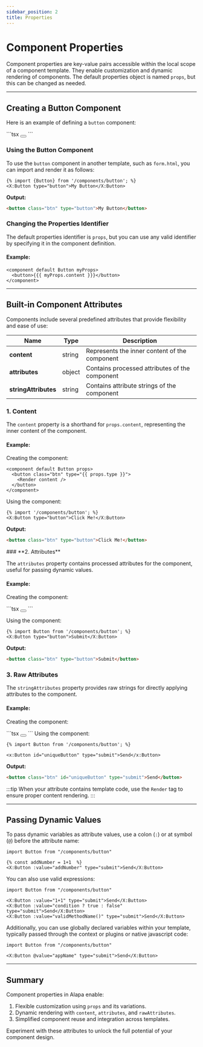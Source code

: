 ```yaml
---
sidebar_position: 2
title: Properties
---
```


# **Component Properties**

Component properties are key-value pairs accessible within the local scope of a component template. They enable customization and dynamic rendering of components. The default properties object is named `props`, but this can be changed as needed.

---

## **Creating a Button Component**

Here is an example of defining a `button` component:

<CodeScreen title="views/components/button.html">
  ```tsx
  <component Button props>
    <button class="btn" type="{{ props.type }}">
      <Render content />
    </button>
  </component>
  ```
</CodeScreen>

### **Using the Button Component**

To use the `button` component in another template, such as `form.html`, you can import and render it as follows:

<CodeScreen title="views/index.html">

```tsx
{% import {Button} from '/components/button'; %}
<X:Button type="button">My Button</X:Button>
```

</CodeScreen>

**Output:**

<BrowserWindow src>

```html
<button class="btn" type="button">My Button</button>
```

</BrowserWindow>

### **Changing the Properties Identifier**

The default properties identifier is `props`, but you can use any valid identifier by specifying it in the component definition.

#### Example:

<CodeScreen title="views/components/button.html">

```tsx
<component default Button myProps>
  <button>{{{ myProps.content }}}</button>
</component>
```

</CodeScreen>

---

## **Built-in Component Attributes**

Components include several predefined attributes that provide flexibility and ease of use:

| Name                 | Type   | Description                                    |
| -------------------- | ------ | ---------------------------------------------- |
| **content**          | string | Represents the inner content of the component  |
| **attributes**       | object | Contains processed attributes of the component |
| **stringAttributes** | string | Contains attribute strings of the component    |

### **1. Content**

The `content` property is a shorthand for `props.content`, representing the inner content of the component.

#### Example:

Creating the component:

<CodeScreen title="views/components/button.html">

```tsx
<component default Button props>
  <button class="btn" type="{{ props.type }}">
    <Render content />
  </button>
</component>
```

</CodeScreen>

Using the component:

<CodeScreen title="views/index.html">

```tsx
{% import '/components/button'; %}
<X:Button type="button">Click Me!</X:Button>
```

</CodeScreen>

**Output:**

<BrowserWindow src>

```html
<button class="btn" type="button">Click Me!</button>
```

</BrowserWindow>
### **2. Attributes**

The `attributes` property contains processed attributes for the component, useful for passing dynamic values.

#### Example:

Creating the component:

<CodeScreen title="views/components/button.html">
  ```tsx
  <component default Button props>
    <button class="btn" type="{{ attributes.type }}">
      <Render content />
    </button>
  </component>
  ```
</CodeScreen>

Using the component:

```tsx
{% import Button from '/components/button'; %}
<X:Button type="button">Submit</X:Button>
```

**Output:**

```html
<button class="btn" type="button">Submit</button>
```

### **3. Raw Attributes**

The `stringAttributes` property provides raw strings for directly applying attributes to the component.

#### Example:

Creating the component:

<CodeScreen title="views/components/button.html">
```tsx
<component default Button props>
  <button class="btn" {{{ props.stringAttributes }}}>
    <Render content />
  </button>
</component>
```
</CodeScreen>
Using the component:

<CodeScreen title="views/index.html">

```tsx
{% import Button from '/components/button'; %}

<x:Button id="uniqueButton" type="submit">Send</x:Button>
```

</CodeScreen>

**Output:**

<BrowserWindow>

```html
<button class="btn" id="uniqueButton" type="submit">Send</button>
```

</BrowserWindow>

:::tip
When your attribute contains template code, use the `Render` tag to ensure proper content rendering.
:::

---

## **Passing Dynamic Values**

To pass dynamic variables as attribute values, use a colon (`:`) or at symbol (`@`) before the attribute name:

<CodeScreen title="views/index.html">

```tsx
import Button from "/components/button"

{% const addNumber = 1+1  %}
<X:Button :value="addNumber" type="submit">Send</X:Button>

```

</CodeScreen>

You can also use valid expressions:

<CodeScreen title="views/index.html">

```tsx
import Button from "/components/button"

<X:Button :value="1+1" type="submit">Send</X:Button>
<X:Button :value="condition ? true : false" type="submit">Send</X:Button>
<X:Button :value="validMethodName()" type="submit">Send</X:Button>
```

</CodeScreen>

Additionally, you can use globally declared variables within your template, typically passed through the context or plugins or native javascript code:

<CodeScreen title="views/index.html">

```tsx
import Button from "/components/button"

<X:Button @value="appName" type="submit">Send</X:Button>
```

</CodeScreen>

---

## **Summary**

Component properties in Alapa enable:

1. Flexible customization using `props` and its variations.
2. Dynamic rendering with `content`, `attributes`, and `rawAttributes`.
3. Simplified component reuse and integration across templates.

Experiment with these attributes to unlock the full potential of your component design.
